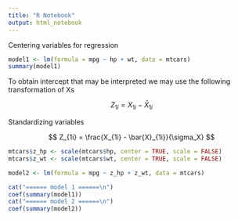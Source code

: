 ```yaml
---
title: "R Notebook"
output: html_notebook
---
```


Centering variables for regression

```r
model1 <- lm(formula = mpg ~ hp + wt, data = mtcars)
summary(model1)
```

To obtain intercept that may be interpreted we may use the following transformation of Xs

$$
Z_{1i} = X_{1i} - \bar{X}_{1i}
$$

Standardizing  variables 

$$
Z_{1i} = \frac{X_{1i} - \bar{X}_{1i}}{\sigma_X}
$$


```r
mtcars$z_hp <- scale(mtcars$hp, center = TRUE, scale = FALSE)
mtcars$z_wt <- scale(mtcars$wt, center = TRUE, scale = FALSE)

model2 <- lm(formula = mpg ~ z_hp + z_wt, data = mtcars)

cat("====== model 1 ======\n")
coef(summary(model1))
cat("====== model 2 ======\n")
coef(summary(model2))
```

